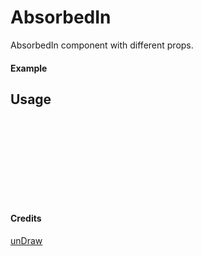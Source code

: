 
<Meta of={AbsorbedIn} title="unDraw/AbsorbedIn" />

# AbsorbedIn

AbsorbedIn component with different props.

#### Example

<Canvas of={AbsorbedIn.Primary} />

## Usage

```ts
import { AbsorbedIn } from "yadl-ui";

const Example = () => {
  return (
      <AbsorbedIn />
  );
};

export default Example;
```

#### Credits
[unDraw](https://undraw.co/illustrations)
